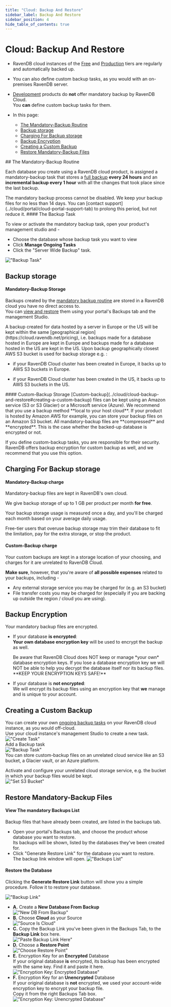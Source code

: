 ```yaml
---
title: "Cloud: Backup And Restore"
sidebar_label: Backup And Restore
sidebar_position: 4
hide_table_of_contents: true
---
```



# Cloud: Backup And Restore
<Admonition type="note" title="Note">

* RavenDB cloud instances of the [Free](../cloud/cloud-instances#a-free-cloud-node) and 
  [Production](../cloud/cloud-instances#a-production-cloud-cluster) tiers are regularly and automatically backed up.  

* You can also define custom backup tasks, as you would with an on-premises RavenDB server.  

* [Development](../cloud/cloud-instances#a-development-cloud-server) products do **not** offer mandatory backup by RavenDB Cloud.  
  You **can** define custom backup tasks for them.  

* In this page:  
  * [The Mandatory-Backup Routine](../cloud/cloud-backup-and-restore#the-mandatory-backup-routine)  
  * [Backup storage](../cloud/cloud-backup-and-restore#backup-storage)  
  * [Charging For Backup storage](../cloud/cloud-backup-and-restore#charging-for-backup-storage)  
  * [Backup Encryption](../cloud/cloud-backup-and-restore#backup-encryption)  
  * [Creating a Custom Backup](../cloud/cloud-backup-and-restore#creating-a-custom-backup)  
  * [Restore Mandatory-Backup Files](../cloud/cloud-backup-and-restore#restore-mandatory-backup-files)  
</Admonition>
## The Mandatory-Backup Routine

Each database you create using a RavenDB cloud product, is assigned a mandatory-backup task that 
stores a [full backup](../server/ongoing-tasks/backup-overview#backup-scope-full-or-incremental) 
**every 24 hours** and an **incremental backup every 1 hour** with all the changes that took 
place since the last backup.  

<Admonition type="info" title="Info">
The mandatory backup process cannot be disabled.  
</Admonition>

<Admonition type="info" title="Info">
We keep your backup files for no less than 14 days.  
You can [contact support](../cloud/portal/cloud-portal-support-tab) to prolong this period, but not reduce it.  
</Admonition>
#### The Backup Task

To view or activate the mandatory backup task, open your product's management studio and -  

* Choose the database whose backup task you want to view  
* Click **Manage Ongoing Tasks**  
* Click the "Server Wide Backup" task.  

!["Backup Task"](./assets/backup-and-restore-001-backup-task.png)  


## Backup storage

#### Mandatory-Backup Storage
Backups created by the [mandatory backup routine](../cloud/cloud-backup-and-restore#the-mandatory-backup-routine) are stored in a RavenDB 
cloud you have no direct access to.  
You can [view and restore](../cloud/cloud-backup-and-restore#restore-mandatory-backup-files) them using your portal's Backups tab and the 
management Studio.  

<Admonition type="note" title="Note">
A backup created for data hosted by a server in Europe or the US 
will be kept within the same [geographical region](https://cloud.ravendb.net/pricing), 
i.e. backups made for a database hosted in Europe are kept in Europe 
and backups made for a database hosted in the US are kept in the US.  
</Admonition>

<Admonition type="note" title="Backup location - GDPR/DPA consideration" id="backup-location-gdpr-dpa-consideration" href="#backup-location-gdpr-dpa-consideration">
Upon backup geographically closest AWS S3 bucket is used for backup storage e.g. :

- if your RavenDB Cloud cluster has been created in Europe, it backs up to AWS S3 buckets in Europe.

- if your RavenDB Cloud cluster has been created in the US, it backs up to AWS S3 buckets in the US.
</Admonition>
#### Custom-Backup Storage
[Custom-backup](../cloud/cloud-backup-and-restore#creating-a-custom-backup) files can be kept using an Amazon service 
(S3 or S3 Glacier) or a Microsoft service (Azure).  
We recommend that you use a backup method **local to your host cloud**. If your product is hosted by Amazon AWS for example, 
you can store your backup files on an Amazon S3 bucket.  
<Admonition type="info" title="Info">
All mandatory-backup files are **compressed** and **encrypted**. This is the case whether the backed-up database is encrypted or not.  

If you define custom-backup tasks, you are responsible for their security. RavenDB offers backup encryption for custom backup as well, 
and we recommend that you use this option.  

</Admonition>



## Charging For Backup storage

#### Mandatory-Backup charge
Mandatory-backup files are kept in RavenDB's own cloud.  

We give backup storage of up to 1 GB per product per month **for free**. 

Your backup storage usage is measured once a day, and you'll be charged each month based on your average daily usage.  

Free-tier users that overuse backup storage may trim their database to fit the limitation, pay for the extra storage, 
or stop the product.  
#### Custom-Backup charge
Your custom backups are kept in a storage location of your choosing, and charges for it are unrelated to RavenDB Cloud.  

**Make sure**, however, that you're aware of **all possible expenses** related to your backups, including -  

* Any external storage service you may be charged for (e.g. an S3 bucket)  
* File transfer costs you may be charged for (especially if you are backing up outside the region / cloud you are using).  




## Backup Encryption

Your mandatory backup files are encrypted.

* If your database **is encrypted**:  
  **Your own database encryption key** will be used to encrypt the backup as well.  
  
    <Admonition type="warning" title="Warning">
    Be aware that RavenDB Cloud does NOT keep or manage *your own* database encryption keys.  
    If you lose a database encryption key we will NOT be able to help you decrypt the database itself nor its backup files.  
    **KEEP YOUR ENCRYPTION KEYS SAFE!**  
    </Admonition>

* If your database is **not encrypted**:  
  We will encrypt its backup files using an encryption key that **we** manage and is unique to your account.  



## Creating a Custom Backup

You can create your own [ongoing backup tasks](https://ravendb.net/docs/article-page/4.2/Csharp/studio/database/tasks/ongoing-tasks/backup-task) 
on your RavenDB cloud instance, as you would off-cloud.  
Use your cloud instance's management Studio to create a new task.  
!["Create Task"](./assets/backup-001-add-backup-task.png)  
Add a Backup task  
!["Backup Task"](./assets/backup-002-add-backup-task.png)  
You can store custom-backup files on an unrelated cloud service like an S3 bucket, a Glacier vault, or an Azure platform.  

Activate and configure your unrelated cloud storage service, e.g. the bucket in which your backup files would be kept.  
!["Set S3 Bucket"](./assets/backup-003-set-s3-bucket.png)  



## Restore Mandatory-Backup Files

#### View The mandatory Backups List  
Backup files that have already been created, are listed in the backups tab.  

* Open your portal's Backups tab, and choose the product whose database you want to restore.  
  Its backups will be shown, listed by the databases they've been created for.  
* Click "Generate Restore Link" for the database you want to restore.  
  The backup link window will open.
  !["Backups List"](./assets/backup-and-restore-002-mandatory-backups-tab-list.png "Backups List")  
#### Restore the Database  
Clicking the **Generate Restore Link** button will show you a simple procedure. Follow it to restore your database.  

!["Backup Link"](./assets/backup-and-restore-003-backup-link-window.png)  

* **A.** Create a **New Database From Backup**  
  !["New DB From Backup"](./assets/backup-and-restore-004-new-database-from-backup.png)  
* **B.** Choose **Cloud** as your Source  
  !["Source Is Cloud"](./assets/backup-and-restore-005-source-is-cloud.png)  
* **C.** Copy the Backup Link you've been given in the Backups Tab, to the **Backup Link** box here.  
  !["Paste Backup Link Here"](./assets/backup-and-restore-006-paste-backup-link.png)  
* **D.** Choose a **Restore Point**  
  !["Choose Restore Point"](./assets/backup-and-restore-007-restore-point.png)  
* **E.** Encryption Key for an **Encrypted** Database  
  If your original database **is** encrypted, its backup has been encrypted with the same key. Find it and paste it here.  
  !["Encryption Key: Encrypted Database"](./assets/backup-and-restore-008-encryption-key-1.png)  
* **F.**  Encryption Key for an **Unencrypted** Database  
  If your original database is **not** encrypted, we used your account-wide encryption key to encrypt your backup file.  
  Copy it from the right Backups Tab box.  
  !["Encryption Key: Unencrypted Database"](./assets/backup-and-restore-009-encryption-key-2.png)  



